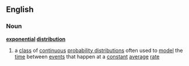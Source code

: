 ==English==
===Noun===
{{wikipedia}}
'''[[exponential]] [[distribution]]'''
#{{mathematics}} a [[class]] of [[continuous]] [[probability distribution]]s often used to [[model]] the [[time]] between [[event]]s that happen at a [[constant]] [[average]] [[rate]]